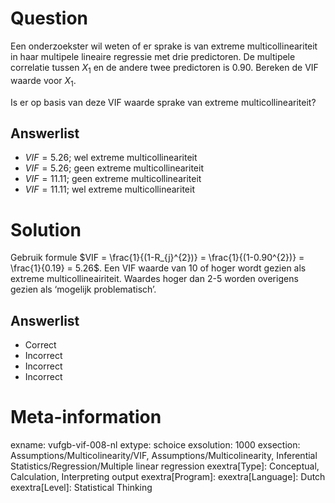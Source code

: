 Question
========

Een onderzoekster wil weten of er sprake is van extreme multicollineariteit in haar multipele lineaire regressie met drie predictoren. De multipele correlatie tussen $X_{1}$ en de andere twee predictoren is 0.90. Bereken de VIF waarde voor $X_{1}$. 

Is er op basis van deze VIF waarde sprake van extreme multicollineariteit?
  
Answerlist
----------
* $VIF = 5.26$; wel extreme multicollineariteit
* $VIF = 5.26$; geen extreme multicollineariteit
* $VIF = 11.11$; geen extreme multicollineariteit
* $VIF = 11.11$; wel extreme multicollineariteit

Solution
========

Gebruik formule $VIF = \frac{1}{(1-R_{j}^{2})} = \frac{1}{(1-0.90^{2})} = \frac{1}{0.19} = 5.26$. Een VIF waarde van 10 of hoger wordt gezien als extreme multicollineairiteit. Waardes hoger dan 2-5 worden overigens gezien als 'mogelijk problematisch'.

Answerlist
----------
* Correct
* Incorrect
* Incorrect
* Incorrect

Meta-information
================
exname: vufgb-vif-008-nl
extype: schoice
exsolution: 1000
exsection: Assumptions/Multicolinearity/VIF, Assumptions/Multicolinearity, Inferential Statistics/Regression/Multiple linear regression
exextra[Type]: Conceptual, Calculation, Interpreting output
exextra[Program]: 
exextra[Language]: Dutch
exextra[Level]: Statistical Thinking